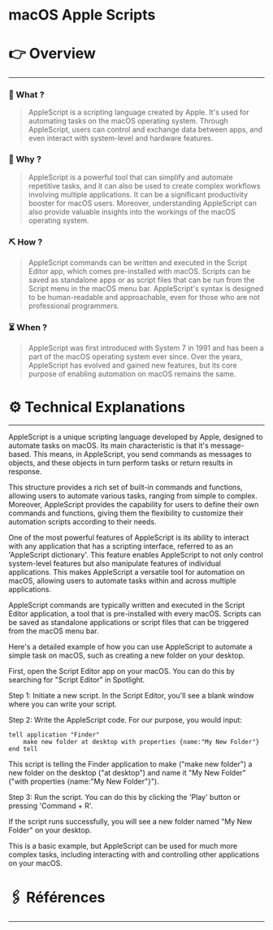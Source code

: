 # macOS Apple Scripts


# 👉 Overview

---

### 👀 What ?

> AppleScript is a scripting language created by Apple. It's used for automating tasks on the macOS operating system. Through AppleScript, users can control and exchange data between apps, and even interact with system-level and hardware features.
> 

### 🧐 Why ?

> AppleScript is a powerful tool that can simplify and automate repetitive tasks, and it can also be used to create complex workflows involving multiple applications. It can be a significant productivity booster for macOS users. Moreover, understanding AppleScript can also provide valuable insights into the workings of the macOS operating system.
> 

### ⛏️ How ?

> AppleScript commands can be written and executed in the Script Editor app, which comes pre-installed with macOS. Scripts can be saved as standalone apps or as script files that can be run from the Script menu in the macOS menu bar. AppleScript's syntax is designed to be human-readable and approachable, even for those who are not professional programmers.
> 

### ⏳ When ?

> AppleScript was first introduced with System 7 in 1991 and has been a part of the macOS operating system ever since. Over the years, AppleScript has evolved and gained new features, but its core purpose of enabling automation on macOS remains the same.
> 

# ⚙️ Technical Explanations

---

AppleScript is a unique scripting language developed by Apple, designed to automate tasks on macOS. Its main characteristic is that it's message-based. This means, in AppleScript, you send commands as messages to objects, and these objects in turn perform tasks or return results in response.

This structure provides a rich set of built-in commands and functions, allowing users to automate various tasks, ranging from simple to complex. Moreover, AppleScript provides the capability for users to define their own commands and functions, giving them the flexibility to customize their automation scripts according to their needs.

One of the most powerful features of AppleScript is its ability to interact with any application that has a scripting interface, referred to as an 'AppleScript dictionary'. This feature enables AppleScript to not only control system-level features but also manipulate features of individual applications. This makes AppleScript a versatile tool for automation on macOS, allowing users to automate tasks within and across multiple applications.

AppleScript commands are typically written and executed in the Script Editor application, a tool that is pre-installed with every macOS. Scripts can be saved as standalone applications or script files that can be triggered from the macOS menu bar.

Here's a detailed example of how you can use AppleScript to automate a simple task on macOS, such as creating a new folder on your desktop.

First, open the Script Editor app on your macOS. You can do this by searching for "Script Editor" in Spotlight.

Step 1: Initiate a new script. In the Script Editor, you'll see a blank window where you can write your script.

Step 2: Write the AppleScript code. For our purpose, you would input:

```
tell application "Finder"
    make new folder at desktop with properties {name:"My New Folder"}
end tell

```

This script is telling the Finder application to make ("make new folder") a new folder on the desktop ("at desktop") and name it "My New Folder" ("with properties {name:"My New Folder"}").

Step 3: Run the script. You can do this by clicking the 'Play' button or pressing 'Command + R'.

If the script runs successfully, you will see a new folder named "My New Folder" on your desktop.

This is a basic example, but AppleScript can be used for much more complex tasks, including interacting with and controlling other applications on your macOS.

# 🖇️ Références

---